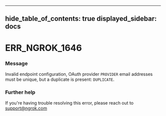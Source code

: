 

---
hide_table_of_contents: true
displayed_sidebar: docs
---


# ERR_NGROK_1646

### Message
Invalid endpoint configuration, OAuth provider `PROVIDER` email addresses must be unique, but a duplicate is present: `DUPLICATE`.

<ErrorDetails />



### Further help
If you're having trouble resolving this error, please reach out to [support@ngrok.com](mailto:support@ngrok.com?subject=Help%20with%20ERR_NGROK_1646)

